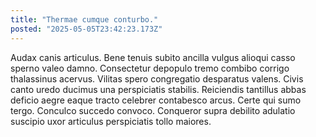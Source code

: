 ```yaml
---
title: "Thermae cumque conturbo."
posted: "2025-05-05T23:42:23.173Z"
---
```


Audax canis articulus. Bene tenuis subito ancilla vulgus alioqui casso sperno valeo damno. Consectetur depopulo tremo combibo corrigo thalassinus acervus.
Vilitas spero congregatio desparatus valens. Civis canto uredo ducimus una perspiciatis stabilis. Reiciendis tantillus abbas deficio aegre eaque tracto celebrer contabesco arcus.
Certe qui sumo tergo. Conculco succedo convoco. Conqueror supra debilito adulatio suscipio uxor articulus perspiciatis tollo maiores.
